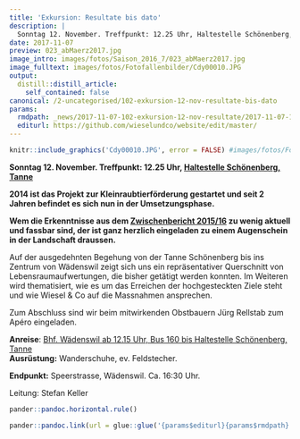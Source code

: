 ```yaml
---
title: 'Exkursion: Resultate bis dato'
description: |
  Sonntag 12. November. Treffpunkt: 12.25 Uhr, Haltestelle Schönenberg, Tanne  2014 ist das Projekt zur Kleinraubtierförderung gestartet und seit 2 Jahren befindet es sich nun in der Umsetzungsphase. Wem die Erkenntnisse aus dem Zwischenbericht 2015/16 zu wenig aktuell und fassbar sind, der ist ganz herzlich eingeladen zu einem Augenschein in der Landschaft draussen.  
date: 2017-11-07
preview: 023_abMaerz2017.jpg
image_intro: images/fotos/Saison_2016_7/023_abMaerz2017.jpg
image_fulltext: images/fotos/Fotofallenbilder/Cdy00010.JPG
output:
  distill::distill_article:
    self_contained: false
canonical: /2-uncategorised/102-exkursion-12-nov-resultate-bis-dato
params:
  rmdpath: _news/2017-11-07-102-exkursion-12-nov-resultate/2017-11-07-102-exkursion-12-nov-resultate.Rmd
  editurl: https://github.com/wieselundco/website/edit/master/
---
```



```r
knitr::include_graphics('Cdy00010.JPG', error = FALSE) #images/fotos/Fotofallenbilder/Cdy00010.JPG
```

**Sonntag 12. November. Treffpunkt: 12.25 Uhr, [Haltestelle Schönenberg,
Tanne](https://map.search.ch/Sch%C3%B6nenberg,Tanne)**

**2014 ist das Projekt zur Kleinraubtierförderung gestartet und seit 2
Jahren befindet es sich nun in der Umsetzungsphase.**

**Wem die Erkenntnisse aus dem [Zwischenbericht
2015/16](http://www.wieselundco.ch/images/dokumente/Berichte/Zwischenbericht_WiCoZ_2015-16.pdf) zu
wenig aktuell und fassbar sind, der ist ganz herzlich eingeladen zu
einem Augenschein in der Landschaft draussen.**

Auf der ausgedehnten Begehung von der Tanne Schönenberg bis ins Zentrum
von Wädenswil zeigt sich uns ein repräsentativer Querschnitt von
Lebensraumaufwertungen, die bisher getätigt werden konnten. Im Weiteren
wird thematisiert, wie es um das Erreichen der hochgesteckten Ziele
steht und wie Wiesel & Co auf die Massnahmen ansprechen.  
  
Zum Abschluss sind wir beim mitwirkenden Obstbauern Jürg Rellstab zum
Apéro eingeladen.

  
  
**Anreise**: [Bhf. Wädenswil ab 12.15 Uhr, Bus 160 bis Haltestelle
Schönenberg,
Tanne](https://fahrplan.search.ch/..Sch%C3%B6nenberg,Tanne)  
**Ausrüstung:** Wanderschuhe, ev. Feldstecher.

**Endpunkt:** Speerstrasse, Wädenswil. Ca. 16:30 Uhr.

Leitung: Stefan Keller

```r
pander::pandoc.horizontal.rule()

pander::pandoc.link(url = glue::glue('{params$editurl}{params$rmdpath}'),text = 'Artikel bearbeiten')
```

<!--http://wieselundco.ch/2-uncategorised/102-exkursion-12-nov-resultate-bis-dato-->
